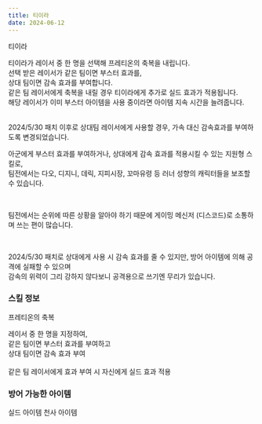 ```yaml
---
title: 티이라
date: 2024-06-12
---
```


<Sprite className="character" backgroundPosition="-22px -740px">티이라</Sprite>

<Bq>티이라가 레이서 중 한 명을 선택해 프레티온의 축복을 내립니다. <br/>
선택 받은 레이서가 같은 팀이면 부스터 효과를,<br/>
상대 팀이면 감속 효과를 부여합니다.<br/>
같은 팀 레이서에게 축복을 내릴 경우 티이라에게 추가로 실드 효과가 적용됩니다.<br/>
해당 레이서가 이미 부스터 아이템을 사용 중이라면 아이템 지속 시간을 늘려줍니다.<br/><br/>
<Link target="_blank" href="https://kartdrift.nexon.com/kartdrift/ko/news/update/view?threadId=2574039">2024/5/30 패치</Link> 이후로 상대팀 레이서에게 사용할 경우, 가속 대신 감속효과를 부여하도록 변경되었습니다.</Bq>

아군에게 부스터 효과를 부여하거나, 상대에게 감속 효과를 적용시킬 수 있는 지원형 스킬로, <br/>팀전에서는 다오, 디지니, 데릭, 지피시장, 꼬마유령 등 
러너 성향의 캐릭터들을 보조할 수 있습니다.

<br/>

팀전에서는 순위에 따른 상황을 알아야 하기 때문에 게이밍 메신저 (디스코드)로 소통하며 쓰는 편이 많습니다.

<br/>

2024/5/30 패치로 상대에게 사용 시 감속 효과를 줄 수 있지만, 방어 아이템에 의해 공격에 실패할 수 있으며 <br/>
감속의 위력이 그리 강하지 않다보니 공격용으로 쓰기엔 무리가 있습니다.

### 스킬 정보

<Sprite className="skill" backgroundPosition="-460px -190px">프레티온의 축복</Sprite>

<Info diffText="숙련자 추천" titleText="프레티온의 축복" tagText="액티브"/>

<Bq>레이서 중 한 명을 지정하여, <br/>
같은 팀이면 부스터 효과를 부여하고 <br/>
상대 팀이면 감속 효과 부여 <br/><br/>
같은 팀 레이서에게 효과 부여 시 자신에게 실드 효과 적용</Bq>

<TagList title="재사용 대기시간">
    <Tag name="일반" text1="21초" text2="10.5초"/>
    <Tag name="고급" text1="19.9초" text2="9.9초"/>
    <Tag name="희귀" text1="18.8초" text2="9.4초"/>
    <Tag name="영웅" text1="17.7초" text2="8.8초"/>
    <Tag name="전설" text1="16.6초" text2="8.3초"/>
</TagList>

### 방어 가능한 아이템

<Division className="mdFlex mdCg">
    <Sprite className="item" backgroundPosition="-244px -165px">실드 아이템</Sprite>
    <Sprite className="item" backgroundPosition="-87px -13px">천사 아이템</Sprite>
</Division>